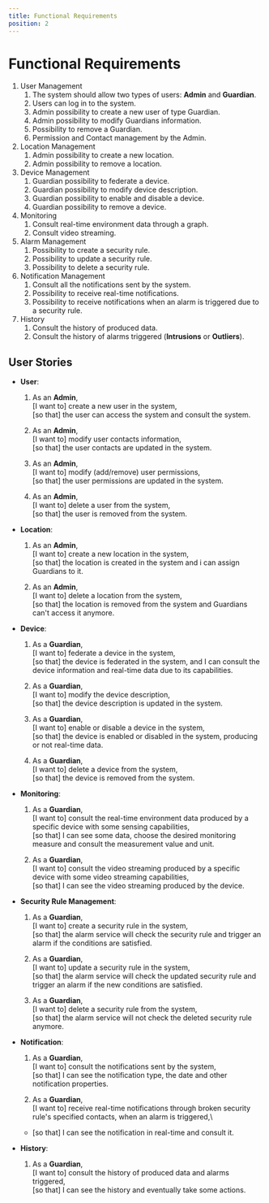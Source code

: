 ```yaml
---
title: Functional Requirements
position: 2
---
```


# Functional Requirements

1. User Management
    1. The system should allow two types of users: **Admin** and **Guardian**.
    2. Users can log in to the system.
    3. Admin possibility to create a new user of type Guardian.
    4. Admin possibility to modify Guardians information.
    5. Possibility to remove a Guardian.
    6. Permission and Contact management by the Admin.
2. Location Management
    1. Admin possibility to create a new location.
    2. Admin possibility to remove a location.
3. Device Management
    1. Guardian possibility to federate a device.
    2. Guardian possibility to modify device description.
    3. Guardian possibility to enable and disable a device.
    4. Guardian possibility to remove a device.
4. Monitoring
    1. Consult real-time environment data through a graph.
    2. Consult video streaming.
5. Alarm Management
    1. Possibility to create a security rule.
    2. Possibility to update a security rule.
    3. Possibility to delete a security rule.
6. Notification Management
    1. Consult all the notifications sent by the system.
    2. Possibility to receive real-time notifications.
    3. Possibility to receive notifications when an alarm is triggered due to a security rule.
7. History
    1. Consult the history of produced data.
    2. Consult the history of alarms triggered (**Intrusions** or **Outliers**).

## User Stories

- **User**:
    1. As an **Admin**,\
       \[I want to\] create a new user in the system,\
       \[so that\] the user can access the system and consult the system.

    2. As an **Admin**,\
       \[I want to\] modify user contacts information,\
       \[so that\] the user contacts are updated in the system.

    3. As an **Admin**,\
       \[I want to\] modify (add/remove) user permissions,\
       \[so that\] the user permissions are updated in the system.

    4. As an **Admin**,\
       \[I want to\] delete a user from the system,\
       \[so that\] the user is removed from the system.

- **Location**:
    1. As an **Admin**,\
       \[I want to\] create a new location in the system,\
       \[so that\] the location is created in the system and i can assign Guardians to it.

    2. As an **Admin**,\
       \[I want to\] delete a location from the system,\
       \[so that\] the location is removed from the system and Guardians can't access it anymore.

- **Device**:
    1. As a **Guardian**,\
       \[I want to\] federate a device in the system,\
       \[so that\] the device is federated in the system, and I can consult the device information and real-time data
       due to its capabilities.

    2. As a **Guardian**,\
       \[I want to\] modify the device description,\
       \[so that\] the device description is updated in the system.

    3. As a **Guardian**,\
       \[I want to\] enable or disable a device in the system,\
       \[so that\] the device is enabled or disabled in the system, producing or not real-time data.

    4. As a **Guardian**,\
       \[I want to\] delete a device from the system,\
       \[so that\] the device is removed from the system.

- **Monitoring**:
    1. As a **Guardian**,\
       \[I want to\] consult the real-time environment data produced by a specific device with some sensing
       capabilities,\
       \[so that\] I can see some data, choose the desired monitoring measure and consult the measurement value and
       unit.

    2. As a **Guardian**,\
       \[I want to\] consult the video streaming produced by a specific device with some video streaming capabilities,\
       \[so that\] I can see the video streaming produced by the device.

- **Security Rule Management**:
    1. As a **Guardian**,\
       \[I want to\] create a security rule in the system,\
       \[so that\] the alarm service will check the security rule and trigger an alarm if the conditions are satisfied.

    2. As a **Guardian**,\
       \[I want to\] update a security rule in the system,\
       \[so that\] the alarm service will check the updated security rule and trigger an alarm if the new conditions are
       satisfied.

    3. As a **Guardian**,\
       \[I want to\] delete a security rule from the system,\
       \[so that\] the alarm service will not check the deleted security rule anymore.

- **Notification**:
    1. As a **Guardian**,\
       \[I want to\] consult the notifications sent by the system,\
       \[so that\] I can see the notification type, the date and other notification properties.

    2. As a **Guardian**,\
       \[I want to\] receive real-time notifications through broken security rule's specified contacts, when an alarm is
       triggered,\

    - \[so that\] I can see the notification in real-time and consult it.

- **History**:
    1. As a **Guardian**,\
       \[I want to\] consult the history of produced data and alarms triggered,\
       \[so that\] I can see the history and eventually take some actions.


